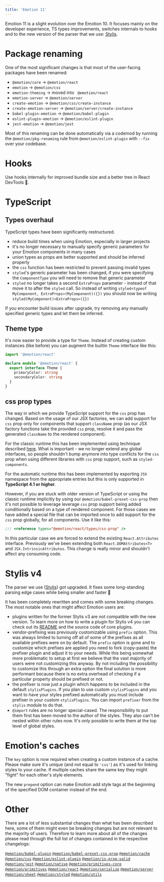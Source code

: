 ```yaml
---
title: 'Emotion 11'
---
```


Emotion 11 is a slight evolution over the Emotion 10. It focuses mainly on the developer experience, TS types improvements, switches internals to hooks and to the new version of the parser that we use: [Stylis](https://github.com/thysultan/stylis.js).

# Package renaming

One of the most significant changes is that most of the user-facing packages have been renamed:
- `@emotion/core` → `@emotion/react`
- `emotion` → `@emotion/css`
- `emotion-theming` → moved into ` @emotion/react`
- `emotion-server` → `@emotion/server`
- `create-emotion` → `@emotion/css/create-instance`
- `create-emotion-server` → `@emotion/server/create-instance`
- `babel-plugin-emotion` → `@emotion/babel-plugin`
- `eslint-plugin-emotion` → `@emotion/eslint-plugin`
- `jest-emotion` → `@emotion/jest`

Most of this renaming can be done automatically via a codemod by running the `@emotion/pkg-renaming` rule from `@emotion/eslint-plugin` with `--fix` over your codebase.

# Hooks

Use hooks internally for improved bundle size and a better tree in React DevTools 🎉.

# TypeScript

## Types overhaul

TypeScript types have been significantly restructured.

- reduce build times when using Emotion, especially in larger projects
- it's no longer necessary to manually specify generic parameters for your Emotion components in many cases
- union types as props are better supported and should be inferred properly
- the `css` function has been restricted to prevent passing invalid types
- `styled`'s generic parameter has been changed, if you were specifying the `ComponentType` you will need to remove that generic parameter
- `styled` no longer takes a second `ExtraProps` parameter - instead of that move it to after the `styled` call. So instead of writing `styled<typeof MyComponent, ExtraProps>(MyComponent)({})` you should now be writing `styled(MyComponent)<ExtraProps>({})`

If you encounter build issues after upgrade, try removing any manually specified generic types and let them be inferred.

## Theme type

It's now easier to provide a type for `Theme`. Instead of creating custom instances (like before) you can augment the builtin `Theme` interface like this:

```ts
import '@emotion/react'

declare module '@emotion/react' {
  export interface Theme {
    primaryColor: string
    secondaryColor: string
  }
}
```

## css prop types

The way in which we provide TypeScript support for the `css` prop has changed. Based on the usage of our JSX factories, we can add support for `css` prop only for components that support `className` prop (as our JSX factory functions take the provided `css` prop, resolve it and pass the generated `className` to the rendered component).

For the classic runtime this has been implemented using technique described [here](https://www.typescriptlang.org/docs/handbook/jsx.html#factory-functions). What is important - we no longer extend any global interfaces, so people shouldn't bump anymore into type conflicts for the `css` prop when using different libraries with `css` prop support, such as `styled-components`.

For the automatic runtime this has been implemented by exporting `JSX` namespace from the appropriate entries but this is only supported in **TypeScript 4.1 or higher**.

However, if you are stuck with older version of TypeScript or using the classic runtime implicitly by using our `@emotion/babel-preset-css-prop` then it's not possible to leverage leverage `css` prop support being added conditionally based on a type of rendered component. For those cases we have added a special file that can be imported once to add support for the `css` prop globally, for all components. Use it like this:

```ts
/// <reference types="@emotion/react/types/css-prop" />
```

In this particular case we are forced to extend the existing `React.Attributes` interface. Previously we've been extending both `React.DOMAttributes<T>` and `JSX.IntrinsicAttributes`. This change is really minor and shouldn't affect any consuming code.

# Stylis v4

The parser we use ([Stylis](https://github.com/thysultan/stylis.js)) got upgraded. It fixes some long-standing parsing edge cases while being smaller and faster 🚀

It has been completely rewritten and comes with some breaking changes. The most notable ones that might affect Emotion users are:

- plugins written for the former Stylis v3 are not compatible with the new version. To learn more on how to write a plugin for Stylis v4 you can check out its [README](https://github.com/thysultan/stylis.js#middleware) and the source code of core plugins.
- vendor-prefixing was previously customizable using `prefix` option. This was always limited to turning off all of some of the prefixes as all available prefixes were on by default. The `prefix` option is gone and to customize which prefixes are applied you need to fork (copy-paste) the prefixer plugin and adjust it to your needs. While this being somewhat more problematic to setup at first we believe that the vast majority of users were not customizing this anyway. By not including the possibility to customize this through an extra option the final solution is more performant because there is no extra overhead of checking if a particular property should be prefixed or not.
- the prefixer is now just a plugin which happens to be included in the default `stylisPlugins`. If you plan to use custom `stylisPlugins` and you want to have your styles prefixed automatically you must include prefixer in your custom `stylisPlugins`. You can import `prefixer` from the `stylis` module to do that.
- `@import` rules are no longer special-cased. The responsibility to put them first has been moved to the author of the styles. They also can't be nested within other rules now. It's only possible to write them at the top level of global styles.

# Emotion's caches

The `key` option is now required when creating a custom instance of a cache. Please make sure it's unique (and not equal to `'css'`) as it's used for linking styles to your cache. If multiple caches share the same key they might "fight" for each other's style elements.

The new `prepend` option can make Emotion add style tags at the beginning of the specified DOM container instead of the end.

# Other

There are a lot of less substantial changes than what has been described here, some of them might even be breaking changes but are not relevant to the majority of users. Therefore to learn more about all of the changes please read through the full list of changes contained in the respective changelogs:

[`@emotion/babel-plugin`](https://github.com/emotion-js/emotion/blob/master/packages/babel-plugin/CHANGELOG.md#1100)
[`@emotion/babel-preset-css-prop`](https://github.com/emotion-js/emotion/blob/master/packages/babel-preset-css-prop/CHANGELOG.md#1100)
[`@emotion/cache`](https://github.com/emotion-js/emotion/blob/master/packages/cache/CHANGELOG.md#1100)
[`@emotion/css`](https://github.com/emotion-js/emotion/blob/master/packages/css/CHANGELOG.md#1100)
[`@emotion/eslint-plugin`](https://github.com/emotion-js/emotion/blob/master/packages/eslint-plugin/CHANGELOG.md#1100)
[`@emotion/is-prop-valid`](https://github.com/emotion-js/emotion/blob/master/packages/is-prop-valid/CHANGELOG.md#100)
[`@emotion/jest`](https://github.com/emotion-js/emotion/blob/master/packages/jest/CHANGELOG.md#1100)
[`@emotion/native`](https://github.com/emotion-js/emotion/blob/master/packages/native/CHANGELOG.md#1100)
[`@emotion/primitives-core`](https://github.com/emotion-js/emotion/blob/master/packages/primitives-core/CHANGELOG.md#1100)
[`@emotion/primitives`](https://github.com/emotion-js/emotion/blob/master/packages/primitives/CHANGELOG.md#1100)
[`@emotion/react`](https://github.com/emotion-js/emotion/blob/master/packages/react/CHANGELOG.md#1100)
[`@emotion/serialize`](https://github.com/emotion-js/emotion/blob/master/packages/serialize/CHANGELOG.md#100)
[`@emotion/server`](https://github.com/emotion-js/emotion/blob/master/packages/server/CHANGELOG.md#1100)
[`@emotion/sheet`](https://github.com/emotion-js/emotion/blob/master/packages/sheet/CHANGELOG.md#100)
[`@emotion/styled`](https://github.com/emotion-js/emotion/blob/master/packages/styled/CHANGELOG.md#1100)
[`@emotion/utils`](https://github.com/emotion-js/emotion/blob/master/packages/utils/CHANGELOG.md#100)
